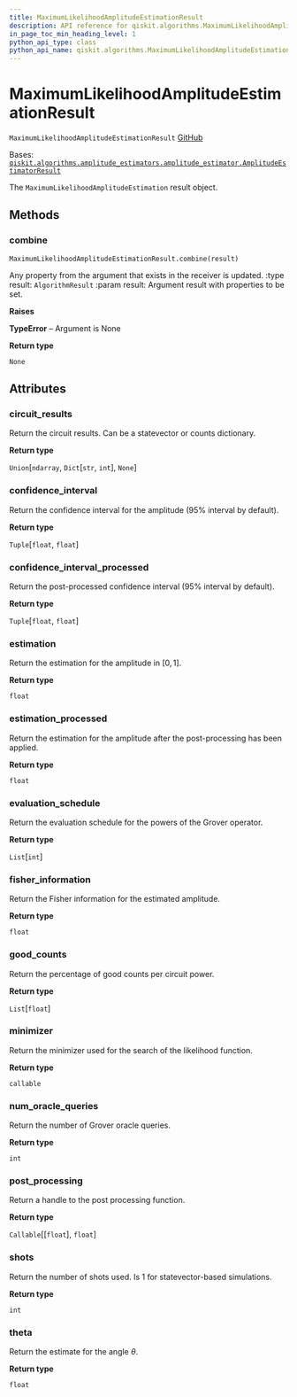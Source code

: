 ```yaml
---
title: MaximumLikelihoodAmplitudeEstimationResult
description: API reference for qiskit.algorithms.MaximumLikelihoodAmplitudeEstimationResult
in_page_toc_min_heading_level: 1
python_api_type: class
python_api_name: qiskit.algorithms.MaximumLikelihoodAmplitudeEstimationResult
---
```


# MaximumLikelihoodAmplitudeEstimationResult

<span id="qiskit.algorithms.MaximumLikelihoodAmplitudeEstimationResult" />

`MaximumLikelihoodAmplitudeEstimationResult` [GitHub](https://github.com/qiskit/qiskit/tree/stable/0.21/qiskit/algorithms/amplitude_estimators/mlae.py "view source code")

Bases: [`qiskit.algorithms.amplitude_estimators.amplitude_estimator.AmplitudeEstimatorResult`](qiskit.algorithms.AmplitudeEstimatorResult "qiskit.algorithms.amplitude_estimators.amplitude_estimator.AmplitudeEstimatorResult")

The `MaximumLikelihoodAmplitudeEstimation` result object.

## Methods

### combine

<span id="qiskit.algorithms.MaximumLikelihoodAmplitudeEstimationResult.combine" />

`MaximumLikelihoodAmplitudeEstimationResult.combine(result)`

Any property from the argument that exists in the receiver is updated. :type result: `AlgorithmResult` :param result: Argument result with properties to be set.

**Raises**

**TypeError** – Argument is None

**Return type**

`None`

## Attributes

<span id="qiskit.algorithms.MaximumLikelihoodAmplitudeEstimationResult.circuit_results" />

### circuit\_results

Return the circuit results. Can be a statevector or counts dictionary.

**Return type**

`Union`\[`ndarray`, `Dict`\[`str`, `int`], `None`]

<span id="qiskit.algorithms.MaximumLikelihoodAmplitudeEstimationResult.confidence_interval" />

### confidence\_interval

Return the confidence interval for the amplitude (95% interval by default).

**Return type**

`Tuple`\[`float`, `float`]

<span id="qiskit.algorithms.MaximumLikelihoodAmplitudeEstimationResult.confidence_interval_processed" />

### confidence\_interval\_processed

Return the post-processed confidence interval (95% interval by default).

**Return type**

`Tuple`\[`float`, `float`]

<span id="qiskit.algorithms.MaximumLikelihoodAmplitudeEstimationResult.estimation" />

### estimation

Return the estimation for the amplitude in $[0, 1]$.

**Return type**

`float`

<span id="qiskit.algorithms.MaximumLikelihoodAmplitudeEstimationResult.estimation_processed" />

### estimation\_processed

Return the estimation for the amplitude after the post-processing has been applied.

**Return type**

`float`

<span id="qiskit.algorithms.MaximumLikelihoodAmplitudeEstimationResult.evaluation_schedule" />

### evaluation\_schedule

Return the evaluation schedule for the powers of the Grover operator.

**Return type**

`List`\[`int`]

<span id="qiskit.algorithms.MaximumLikelihoodAmplitudeEstimationResult.fisher_information" />

### fisher\_information

Return the Fisher information for the estimated amplitude.

**Return type**

`float`

<span id="qiskit.algorithms.MaximumLikelihoodAmplitudeEstimationResult.good_counts" />

### good\_counts

Return the percentage of good counts per circuit power.

**Return type**

`List`\[`float`]

<span id="qiskit.algorithms.MaximumLikelihoodAmplitudeEstimationResult.minimizer" />

### minimizer

Return the minimizer used for the search of the likelihood function.

**Return type**

`callable`

<span id="qiskit.algorithms.MaximumLikelihoodAmplitudeEstimationResult.num_oracle_queries" />

### num\_oracle\_queries

Return the number of Grover oracle queries.

**Return type**

`int`

<span id="qiskit.algorithms.MaximumLikelihoodAmplitudeEstimationResult.post_processing" />

### post\_processing

Return a handle to the post processing function.

**Return type**

`Callable`\[\[`float`], `float`]

<span id="qiskit.algorithms.MaximumLikelihoodAmplitudeEstimationResult.shots" />

### shots

Return the number of shots used. Is 1 for statevector-based simulations.

**Return type**

`int`

<span id="qiskit.algorithms.MaximumLikelihoodAmplitudeEstimationResult.theta" />

### theta

Return the estimate for the angle $\theta$.

**Return type**

`float`

